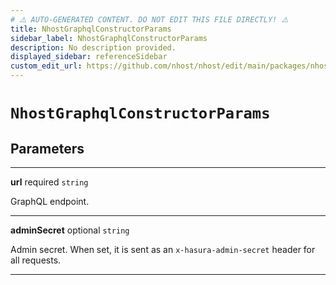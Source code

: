 ```yaml
---
# ⚠️ AUTO-GENERATED CONTENT. DO NOT EDIT THIS FILE DIRECTLY! ⚠️
title: NhostGraphqlConstructorParams
sidebar_label: NhostGraphqlConstructorParams
description: No description provided.
displayed_sidebar: referenceSidebar
custom_edit_url: https://github.com/nhost/nhost/edit/main/packages/nhost-js/src/clients/graphql.ts#L7
---
```


# `NhostGraphqlConstructorParams`

## Parameters

---

**<span className="parameter-name">url</span>** <span className="optional-status">required</span> `string`

GraphQL endpoint.

---

**<span className="parameter-name">adminSecret</span>** <span className="optional-status">optional</span> `string`

Admin secret. When set, it is sent as an `x-hasura-admin-secret` header for all requests.

---
